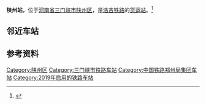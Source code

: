 {{about||前称陕州站的陇海铁路上的车站|三门峡西站}}
{{Infobox China railway station
|车站名称= 陕州站
|图片= 
|图片介绍= 
|其他名称= 
|车站拼音= Shanzhou Zhan
|英文名称= Shanzhou Railway Station
|车站代码= 
|电报码= 
|拼音码= 
|车站类型= [[货运车站|货运站]]
|技术性质= 
|业务性质= 
|始建时间= 
|开通运营= 2019年
|撤销年份=
|车站位置= [[河南省|河南省]][[三门峡市|三门峡市]][[陕州区|陕州区]][[泊头镇|泊头镇]]
|坐标= {{coord|34.660588|N|111.053613|E|display=inline,title}}
|归属= [[郑州局集团|郑州局集团]]
|线路= [[浩吉铁路|浩吉铁路]]
|车站等级= 
|使用状态= 
|股道数目= 
|正线= 
|到发线= 
|其它线=
|月台数目= 
|侧式站台= 
|岛式站台= 
|站台面=
|网站=
|站线配置图 = 
|站线配置图宽度= 
}}
'''陕州站'''，位于[[河南省|河南省]][[三门峡市|三门峡市]][[陕州区|陕州区]]，是[[浩吉铁路|浩吉铁路]]的[[货运车站|货运站]]。<ref>{{cite web |title=三门峡境内新增4个火车站即将投用 |url=https://new.qq.com/omn/20190904/20190904A0KAGU00.html |website=腾讯网 |publisher=三门峡日报 |accessdate=2021-09-13 |date=2019-09-04 |archive-date=2021-09-13 |archive-url=https://web.archive.org/web/20210913080915/https://new.qq.com/omn/20190904/20190904A0KAGU00.html |dead-url=no }}</ref>

==邻近车站==
{{start rail box|[[中国铁路|中国铁路]]}}
{{s-inop|[[平陆站|平陆]]|往 [[浩勒报吉南站|浩勒报吉南]]}}
{{s-line|[[浩吉铁路|浩吉铁路]]<br />← 25km 陕州站 15km →}}
{{s-inop|[[灵宝东站|灵宝东]]|往 [[吉安站|吉安]]}}
{{s-end}}

==参考资料==
{{reflist}}
{{浩吉铁路}}
{{河南小作品}}
[[Category:陕州区|Category:陕州区]]
[[Category:三门峡市铁路车站|Category:三门峡市铁路车站]]
[[Category:中国铁路郑州局集团车站|Category:中国铁路郑州局集团车站]]
[[Category:2019年启用的铁路车站|Category:2019年启用的铁路车站]]